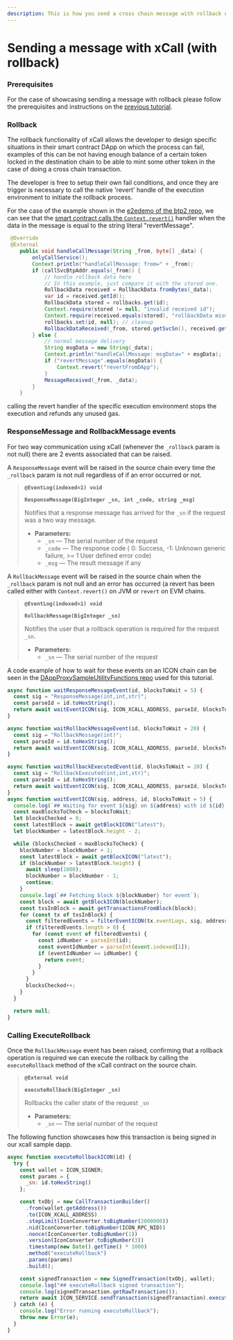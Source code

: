```yaml
---
description: This is how you send a cross chain message with rollback using xCall.
---
```


# Sending a message with xCall (with rollback)

### Prerequisites

For the case of showcasing sending a message with rollback please follow the prerequisites and instructions on the [previous tutorial](sending-a-message.md).

### Rollback

The rollback functionality of xCall allows the developer to design specific situations in their smart contract DApp on which the process can fail, examples of this can be not having enough balance of a certain token locked in the destination chain to be able to mint some other token in the case of doing a cross chain transaction.

The developer is free to setup their own fail conditions, and once they are trigger is necessary to call the native 'revert' handle of the execution environment to initiate the rollback process.

For the case of the example shown in the [e2edemo of the btp2 repo](https://github.com/icon-project/btp2/tree/main/e2edemo), we can see that the [smart contract calls the `Context.revert()`](https://github.com/icon-project/btp2-java/blob/9acff597162ec66aef343e2c06cc607e0aa10dfa/dapp-sample/src/main/java/foundation/icon/btp/xcall/sample/DAppProxySample.java#L103) handler when the data in the message is equal to the string literal "revertMessage".


```java
 @Override
 @External
    public void handleCallMessage(String _from, byte[] _data) {
        onlyCallService();
        Context.println("handleCallMessage: from=" + _from);
        if (callSvcBtpAddr.equals(_from)) {
            // handle rollback data here
            // In this example, just compare it with the stored one.
            RollbackData received = RollbackData.fromBytes(_data);
            var id = received.getId();
            RollbackData stored = rollbacks.get(id);
            Context.require(stored != null, "invalid received id");
            Context.require(received.equals(stored), "rollbackData mismatch");
            rollbacks.set(id, null); // cleanup
            RollbackDataReceived(_from, stored.getSvcSn(), received.getRollback());
        } else {
            // normal message delivery
            String msgData = new String(_data);
            Context.println("handleCallMessage: msgData=" + msgData);
            if ("revertMessage".equals(msgData)) {
                Context.revert("revertFromDApp");
            }
            MessageReceived(_from, _data);
        }
    }
```

calling the revert handler of the specific execution environment stops the execution and refunds any unused gas.

### ResponseMessage and RollbackMessage events

For two way communication using xCall (whenever the `_rollback` param is not null) there are 2 events associated that can be raised.

A `ResponseMessage` event will be raised in the source chain every time the `_rollback` param is not null regardless of if an error occurred or not.

> **`@EventLog(indexed=1) void`**
>
> **`ResponseMessage(BigInteger _sn, int _code, string _msg)`**
>
> Notifies that a response message has arrived for the `_sn` if the request was a two way message.
>
> * **Parameters:**
>   * `_sn` — The serial number of the request
>   * `_code` — The response code ( 0: Success, -1: Unknown generic failure, >= 1 User defined error code)
>   * `_msg`  — The result message if any

A `RollbackMessage` event will be raised in the source chain when the `_rollback` param is not null and an error has occurred (a revert has been called either with `Context.revert()` on JVM or `revert` on EVM chains.

> **`@EventLog(indexed=1) void`**
>
> **`RollbackMessage(BigInteger _sn)`**
>
> Notifies the user that a rollback operation is required for the request `_sn`.
>
> * **Parameters:**
>   * `_sn` — The serial number of the request

A code example of how to wait for these events on an ICON chain can be seen in the [DAppProxySampleUtilityFunctions repo](https://github.com/icon-community/DAppProxySampleUtilityFunctions) used for this tutorial.

```javascript
async function waitResponseMessageEvent(id, blocksToWait = 5) {
  const sig = "ResponseMessage(int,int,str)";
  const parseId = id.toHexString();
  return await waitEventICON(sig, ICON_XCALL_ADDRESS, parseId, blocksToWait);
}

async function waitRollbackMessageEvent(id, blocksToWait = 20) {
  const sig = "RollbackMessage(int)";
  const parseId = id.toHexString();
  return await waitEventICON(sig, ICON_XCALL_ADDRESS, parseId, blocksToWait);
}

async function waitRollbackExecutedEvent(id, blocksToWait = 20) {
  const sig = "RollbackExecuted(int,int,str)";
  const parseId = id.toHexString();
  return await waitEventICON(sig, ICON_XCALL_ADDRESS, parseId, blocksToWait);
}
async function waitEventICON(sig, address, id, blocksToWait = 5) {
  console.log(`## Waiting for event ${sig} on ${address} with id ${id}`);
  const maxBlocksToCheck = blocksToWait;
  let blocksChecked = 0;
  const latestBlock = await getBlockICON("latest");
  let blockNumber = latestBlock.height - 2;

  while (blocksChecked < maxBlocksToCheck) {
    blockNumber = blockNumber + 1;
    const latestBlock = await getBlockICON("latest");
    if (blockNumber > latestBlock.height) {
      await sleep(1000);
      blockNumber = blockNumber - 1;
      continue;
    }
    console.log(`## Fetching block ${blockNumber} for event`);
    const block = await getBlockICON(blockNumber);
    const txsInBlock = await getTransactionsFromBlock(block);
    for (const tx of txsInBlock) {
      const filteredEvents = filterEventICON(tx.eventLogs, sig, address);
      if (filteredEvents.length > 0) {
        for (const event of filteredEvents) {
          const idNumber = parseInt(id);
          const eventIdNumber = parseInt(event.indexed[1]);
          if (eventIdNumber == idNumber) {
            return event;
          }
        }
      }
      blocksChecked++;
    }
  }

  return null;
}
```

### Calling ExecuteRollback

Once the `RollbackMessage` event has been raised, confirming that a rollback operation is required we can execute the rollback by calling the `executeRollback` method of the xCall contract on the source chain.

> **`@External void`**
>
> **`executeRollback(BigInteger _sn)`**
>
> Rollbacks the caller state of the request `_sn`
>
> * **Parameters:**
>   * `_sn` — The serial number of the request

The following function showcases how this transaction is being signed in our xcall sample dapp.

```javascript
async function executeRollbackICON(id) {
  try {
    const wallet = ICON_SIGNER;
    const params = {
      _sn: id.toHexString()
    };

    const txObj = new CallTransactionBuilder()
      .from(wallet.getAddress())
      .to(ICON_XCALL_ADDRESS)
      .stepLimit(IconConverter.toBigNumber(2000000))
      .nid(IconConverter.toBigNumber(ICON_RPC_NID))
      .nonce(IconConverter.toBigNumber(1))
      .version(IconConverter.toBigNumber(3))
      .timestamp(new Date().getTime() * 1000)
      .method("executeRollback")
      .params(params)
      .build();

    const signedTransaction = new SignedTransaction(txObj, wallet);
    console.log("## executeRollback signed transaction");
    console.log(signedTransaction.getRawTransaction());
    return await ICON_SERVICE.sendTransaction(signedTransaction).execute();
  } catch (e) {
    console.log("Error running executeRollback");
    throw new Error(e);
  }
}
```
